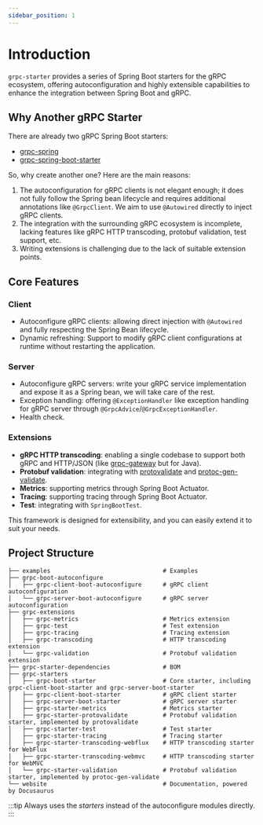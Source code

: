 ```yaml
---
sidebar_position: 1
---
```


# Introduction

`grpc-starter` provides a series of Spring Boot starters for the gRPC ecosystem,
offering autoconfiguration and highly extensible capabilities to enhance the integration between Spring Boot and gRPC.

## Why Another gRPC Starter

There are already two gRPC Spring Boot starters:

- [grpc-spring](https://github.com/grpc-ecosystem/grpc-spring)
- [grpc-spring-boot-starter](https://github.com/LogNet/grpc-spring-boot-starter)

So, why create another one? Here are the main reasons:

1. The autoconfiguration for gRPC clients is not elegant enough; it does not fully follow the Spring bean lifecycle and requires additional annotations like `@GrpcClient`. We aim to use `@Autowired` directly to inject gRPC clients.
2. The integration with the surrounding gRPC ecosystem is incomplete, lacking features like gRPC HTTP transcoding, protobuf validation, test support, etc.
3. Writing extensions is challenging due to the lack of suitable extension points.

## Core Features

### Client
  - Autoconfigure gRPC clients: allowing direct injection with `@Autowired` and fully respecting the Spring Bean lifecycle.
  - Dynamic refreshing: Support to modify gRPC client configurations at runtime without restarting the application.

### Server
  - Autoconfigure gRPC servers: write your gRPC service implementation and expose it as a Spring bean, we will take care of the rest.
  - Exception handling: offering `@ExceptionHandler` like exception handling for gRPC server through `@GrpcAdvice`/`@GrpcExceptionHandler`.
  - Health check.

### Extensions
  - **gRPC HTTP transcoding**: enabling a single codebase to support both gRPC and HTTP/JSON (like [grpc-gateway](https://github.com/grpc-ecosystem/grpc-gateway) but for Java).
  - **Protobuf validation**: integrating with [protovalidate](https://github.com/bufbuild/protovalidate) and [protoc-gen-validate](https://github.com/bufbuild/protoc-gen-validate).
  - **Metrics**: supporting metrics through Spring Boot Actuator.
  - **Tracing**: supporting tracing through Spring Boot Actuator.
  - **Test**: integrating with `SpringBootTest`.

This framework is designed for extensibility, and you can easily extend it to suit your needs.

## Project Structure

```text
├── examples                                # Examples
├── grpc-boot-autoconfigure
│   ├── grpc-client-boot-autoconfigure      # gRPC client autoconfiguration
│   └── grpc-server-boot-autoconfigure      # gRPC server autoconfiguration
├── grpc-extensions
│   ├── grpc-metrics                        # Metrics extension
│   ├── grpc-test                           # Test extension
│   ├── grpc-tracing                        # Tracing extension
│   ├── grpc-transcoding                    # HTTP transcoding extension
│   └── grpc-validation                     # Protobuf validation extension
├── grpc-starter-dependencies               # BOM
├── grpc-starters
│   ├── grpc-boot-starter                   # Core starter, including grpc-client-boot-starter and grpc-server-boot-starter
│   ├── grpc-client-boot-starter            # gRPC client starter
│   ├── grpc-server-boot-starter            # gRPC server starter
│   ├── grpc-starter-metrics                # Metrics starter
│   ├── grpc-starter-protovalidate          # Protobuf validation starter, implemented by protovalidate
│   ├── grpc-starter-test                   # Test starter
│   ├── grpc-starter-tracing                # Tracing starter
│   ├── grpc-starter-transcoding-webflux    # HTTP transcoding starter for WebFlux
│   ├── grpc-starter-transcoding-webmvc     # HTTP transcoding starter for WebMVC
│   └── grpc-starter-validation             # Protobuf validation starter, implemented by protoc-gen-validate
└── website                                 # Documentation, powered by Docusaurus
```

:::tip
Always uses the *starters* instead of the autoconfigure modules directly.
:::
